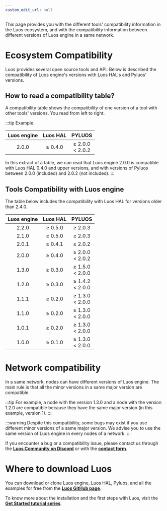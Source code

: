 ```yaml
---
custom_edit_url: null
---
```



This page provides you with the different tools' compatibility information in the Luos ecosystem, and with the compatibility information between different versions of Luos engine in a same network.

# Ecosystem Compatibility

Luos provides several open source tools and API. Below is described the compatibility of Luos engine's versions with Luos HAL's and Pyluos' versions.

## How to read a compatibility table?

A compatibility table shows the compatibility of one version of a tool with other tools' versions. You read from left to right.

:::tip
Example:

|   Luos engine  |     Luos HAL      |       PYLUOS      |
| :------------: | :---------------: | :---------------: |
| 2.0.0 | ≥ 0.4.0 | ≥ 2.0.0 <br /> < 2.0.2 | 

In this extract of a table, we can read that Luos engine 2.0.0 is compatible with Luos HAL 0.4.0 and upper versions, and with versions of Pyluos between 2.0.0 (included) and 2.0.2 (not included).
:::

## Tools Compatibility with Luos engine

The table below includes the compatibility with Luos HAL for versions older than 2.4.0. 

|   Luos engine  |     Luos HAL      |       PYLUOS      | 
| :------------: | :---------------: | :---------------: | 
| 2.2.0 | ≥ 0.5.0 | ≥ 2.0.3 | 
| 2.1.0 | ≥ 0.5.0 | ≥ 2.0.3 | 
| 2.0.1 | ≥ 0.4.1 | ≥ 2.0.2 | 
| 2.0.0 | ≥ 0.4.0 | ≥ 2.0.0 <br /> < 2.0.2 | 
| 1.3.0 | ≥ 0.3.0 | ≥ 1.5.0 <br /> < 2.0.0 | 
| 1.2.0 | ≥ 0.3.0 | ≥ 1.4.2 <br /> < 2.0.0 | 
| 1.1.1 | ≥ 0.2.0 | ≥ 1.3.0 <br /> < 2.0.0 | 
| 1.1.0 | ≥ 0.2.0 | ≥ 1.3.0 <br /> < 2.0.0 | 
| 1.0.1 | ≥ 0.2.0 | ≥ 1.3.0 <br /> < 2.0.0 | 
| 1.0.0 | ≥ 0.1.0 | ≥ 1.3.0 <br /> < 2.0.0 | 


# Network compatibility

In a same network, nodes can have different versions of Luos engine. The main rule is that all the minor versions in a same major version are compatible.

:::tip
For example, a node with the version 1.3.0 and a node with the version 1.2.0 are compatible because they have the same major version (in this example, version 1).
:::

:::warning
Despite this compatibility, some bugs may exist if you use different minor versions of a same major version. We advise you to use the same version of Luos engine in every nodes of a network.
:::

If you encounter a bug or a compatibility issue, please contact us through the <a href="https://discord.gg/luos" target="_blank">**Luos Community on Discord<IconExternalLink width="10"></IconExternalLink>**</a> or with the <a href="https://docs.luos.io/feedbacks/send" target="_blank">**contact form<IconExternalLink width="10"></IconExternalLink>**</a>.

# Where to download Luos

You can download or clone Luos engine, Luos HAL, Pyluos, and all the examples for free from the <a href="https://github.com/Luos-io" target="_blank">**Luos GitHub page<IconExternalLink width="10"></IconExternalLink>**</a>. 

To know more about the installation and the first steps with Luos, visit the <a href="https://docs.luos.io/tutorials/get-started" target="_blank">**Get Started tutorial series<IconExternalLink width="10"></IconExternalLink>**</a>.
